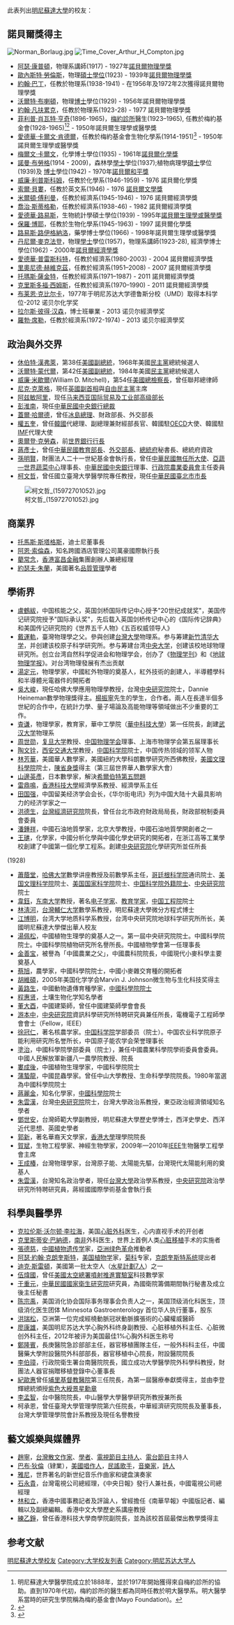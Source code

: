 此表列出[[明尼蘇達大學|明尼蘇達大學]]的校友：
==諾貝爾獎得主==
[[File:Norman_Borlaug.jpg|thumb]]
[[File:Time_Cover_Arthur_H_Compton.jpg|thumb]]
*[[阿瑟·康普頓|阿瑟·康普頓]]，物理系講師(1917) - 1927年[[諾貝爾物理學獎|諾貝爾物理學獎]]
*[[歐內斯特·勞倫斯|歐內斯特·勞倫斯]]，物理[[碩士|碩士]][[學位|學位]](1923) - 1939年[[諾貝爾物理學獎|諾貝爾物理學獎]]
*[[約翰·巴丁|約翰·巴丁]]，任教於物理系(1938-1941) - 在1956年及1972年2次獲得諾貝爾物理學獎
*[[沃爾特·布喇頓|沃爾特·布喇頓]]，物理[[博士|博士]]學位(1929) - 1956年諾貝爾物理學獎
*[[約翰·凡扶累克|約翰·凡扶累克]]，任教於物理系(1923-28) - 1977 諾貝爾物理學獎
*[[菲利普·肖瓦特·亨奇|菲利普·肖瓦特·亨奇]](1896-1965)，[[梅約診所|梅約診所]]醫生(1923–1965), 任教於梅約基金會(1928-1965)<ref>明尼蘇達大學醫學院成立於1888年，並於1917年開始獲得來自梅約診所的協助。直到1970年代初，梅約診所的醫生都為同時任教於明大醫學系。明大醫學系當時的研究生學院稱為梅約基金會(Mayo Foundation)。</ref><ref>{{Cite web |url=http://special.lib.umn.edu/findaid/xml/scrb0005.xml |title=University of Minnesota P. S. Hench Collection |accessdate=2015-05-22 |archive-date=2012-05-03 |archive-url=https://web.archive.org/web/20120503151815/http://special.lib.umn.edu/findaid/xml/scrb0005.xml |dead-url=no }}</ref> - 1950年諾貝爾生理學或醫學獎 
*[[愛德華·卡爾文·肯德爾|愛德華·卡爾文·肯德爾]]，任教於梅約基金會生物化學系(1914-1951)<ref>{{Cite web |url=http://www.nobelprize.org/nobel_prizes/medicine/laureates/1950/kendall-bio.html |title=Biography of Edward Calvin Kendall, Nobel Prize |accessdate=2015-05-22 |archive-date=2015-05-11 |archive-url=https://web.archive.org/web/20150511055237/http://www.nobelprize.org/nobel_prizes/medicine/laureates/1950/kendall-bio.html |dead-url=no }}</ref> - 1950年諾貝爾生理學或醫學獎
*[[梅爾文·卡爾文|梅爾文·卡爾文]]，化學博士學位(1935) - 1961年[[諾貝爾化學獎|諾貝爾化學獎]]
*[[諾曼·布勞格|諾曼·布勞格]](1914 - 2009)，森林學[[學士|學士]]學位(1937);植物病理學[[碩士|碩士]]學位 (1939)及 [[博士|博士]]學位(1942) - 1970年[[諾貝爾和平獎|諾貝爾和平獎]]
*[[威廉·利普斯科姆|威廉·利普斯科姆]]，任教於化學系(1946-1959) - 1976 諾貝爾化學獎
*[[索爾·貝婁|索爾·貝婁]]，任教於英文系(1946) - 1976 [[諾貝爾文學獎|諾貝爾文學獎]]
*[[米爾頓·傅利曼|米爾頓·傅利曼]]，任教於經濟系(1945-1946) - 1976 諾貝爾經濟學獎
*[[喬治·斯蒂格勒|喬治·斯蒂格勒]]，任教於經濟系(1938-46) - 1982 諾貝爾經濟學獎
*[[愛德華·路易斯|愛德華·路易斯]]，生物統計學碩士學位(1939) - 1995年[[諾貝爾生理學或醫學獎|諾貝爾生理學或醫學獎]]
*[[保羅·博耶|保羅·博耶]]，任教於生物化學系(1945-1963) - 1997 諾貝爾化學獎
*[[路易斯·路伊格納洛|路易斯·路伊格納洛]]，藥學博士學位(1966) - 1998年諾貝爾生理學或醫學獎
*[[丹尼爾·麥克法登|丹尼爾·麥克法登]]，物理[[學士|學士]]學位(1957)，物理系講師(1923-28), 經濟學博士學位(1962) - 2000年[[諾貝爾經濟學獎|諾貝爾經濟學獎]]
*[[愛德華·普雷斯科特|愛德華·普雷斯科特]]，任教於經濟系(1980-2003) - 2004 諾貝爾經濟學獎
*[[里奧尼德·赫維克茲|里奧尼德·赫維克茲]]，任教於經濟系(1951–2008) - 2007 諾貝爾經濟學獎
*[[托瑪斯·薩金特|托瑪斯·薩金特]]，任教於經濟系(1971–1987) - 2011 諾貝爾經濟學獎
*[[克里斯托弗·西姆斯|克里斯多福·西姆斯]]，任教於經濟系(1970–1990) - 2011 諾貝爾經濟學獎
*[[布莱恩·克比尔卡|布莱恩·克比尔卡]]，1977年于明尼苏达大学德鲁斯分校（UMD）取得本科学位-2012 诺贝尔化学奖
*[[拉尔斯·彼得·汉森|拉尔斯·彼得·汉森]]，博士班畢業 - 2013 诺贝尔經濟學奖
*[[羅勃·席勒|羅勃·席勒]]，任教於經濟系(1972-1974) - 2013 诺贝尔經濟學奖

== 政治與外交界 ==
*[[休伯特·漢弗萊|休伯特·漢弗萊]]，第38任[[美國副總統|美國副總統]]，1968年美國[[民主黨_(美國)|民主黨]]總統候選人
*[[沃爾特·蒙代爾|沃爾特·蒙代爾]]，第42任[[美國副總統|美國副總統]]，1984年美國[[民主黨_(美國)|民主黨]]總統候選人
*[[威廉·米歇爾|威廉·米歇爾]](William D. Mitchell)，第54任[[美國總檢察長|美國總檢察長]]，曾任聯邦總律師
*[[尼克·克萊格|尼克·克萊格]]，現任[[英國副首相|英國副首相]]與[[自由民主黨_(英國)|自由民主黨]]主席
*[[阿兹敏阿里|阿兹敏阿里]]，现任[[马来西亚|马来西亚]][[马来西亚国际贸易及工业部|国际贸易及工业部高级部长]]
*[[彭淮南|彭淮南]]，現任[[中華民國中央銀行|中華民國中央銀行]][[總裁|總裁]]
*[[蓋爾·哈爾德|蓋爾·哈爾德]]，曾任[[冰島|冰島]][[冰島總理|總理]]、財政部長、外交部長
*[[權五奎|權五奎]]，曾任[[韓國|韓國]]代總理、副總理兼財經部長官、韓國駐[[OECD|OECD]]大使、韓國駐[[IMF|IMF]]代理大使
*[[奧爾登·W·克勞森|奧爾登·克勞森]]，前[[世界銀行集團|世界銀行]][[世界銀行行長|行長]]
*[[蔣彥士|蔣彥士]]，曾任[[中華民國|中華民國]][[中華民國教育部|教育部長]]、[[中華民國外交部|外交部長]]、[[中華民國總統府|總統府]]秘書長、總統府資政
*[[孫明賢|孫明賢]]，財團法人二十一世紀基金會執行長，曾任[[中華民國|中華民國]][[無任所大使|無任所大使]]、[[亞蔬—世界蔬菜中心|亞蔬—世界蔬菜中心]]理事長、[[中華民國中央銀行|中華民國中央銀行]]理事、[[行政院農業委員會|行政院農業委員會]]主任委員
*[[柯文哲|柯文哲]]，曾任國立臺灣大學醫學院專任教授，現任[[中華民國|中華民國]][[臺北市市長|臺北市市長]]
[[File:柯文哲_(15972701052).jpg|thumb]]

== 商業界 ==
*[[托馬斯·斯塔格斯|托馬斯·斯塔格斯]]，迪士尼董事長
*[[阿恩·索倫森|阿恩·索倫森]]，知名跨國酒店管理公司萬豪國際執行長
*[[藺常念|藺常念]]，[[香港|香港]][[富昌金融|富昌金融]]集團創辦人兼總經理
*[[約瑟夫·朱蘭|約瑟夫·朱蘭]]，美國著名[[品質管理|品質管理]]學者

== 學術界 ==
*[[盧鶴紱|盧鶴紱]]，中国核能之父，英国剑桥国际传记中心授予"20世纪成就奖"，美国传记研究院授予"国际承认奖"，先后载入英国剑桥传记中心的《国际传记辞典》和美国传记研究院的《世界五千人物》《五百权威领导人》
*[[戴運軌|戴運軌]]，臺灣物理學之父。參與创建[[台灣大學|台灣大學]]物理系。参与筹建[[新竹清华大学|新竹清华大学]]，并创建该校原子科学研究所。参与筹建台湾[[國立中央大學|中央大学]]，创建该校地球物理研究所。创立台湾自然科学促进会和物理学会，创办了《[[物理学刊|物理学刊]]》和《[[地球物理学报|地球物理学报]]》。对台湾物理發展有杰出贡献
*[[湯定元|湯定元]]，物理學家，中國紅外物理的奠基人，紅外技術的創建人，半導體學科和半導體光電器件的開拓者
*[[吳大峻|吳大峻]]，現任哈佛大學應用物理學教授，台灣[[中央研究院|中央研究院]]院士，Dannie Heineman數學物理獎得主。[[楊振寧|楊振寧]]先生的學生，合作者。兩人在長達半個多世紀的合作中，在統計力學、量子場論及高能物理等領域做出不少重要的工作。
*[[査谦|査谦]]，物理學家，教育家，華中工學院（[[華中科技大學|華中科技大學]]）第一任院長，創建[[武汉大学|武汉大学]]物理系
*[[周世勋|周世勋]]，[[复旦大学|复旦大学]]教授、[[中国物理学会|中国物理学会]]理事、上海市物理学会第五届理事长
*[[陶文铨|陶文铨]]，[[西安交通大学|西安交通大学]]教授，[[中国科学院|中国科学院]]院士，中国传热领域的领军人物
*[[林芳華|林芳華]]，美國華人數學家，美國紐約大學科朗數學研究所西佛教授，[[美國文理科學院|美國文理科學院]]院士，[[陳省身獎|陳省身獎]]得主（第三屆世界華人數學家大會）
*[[山邊英彥|山邊英彥]]，日本數學家，解決[[希爾伯特第五問題|希爾伯特第五問題]]
*[[雷鼎鳴|雷鼎鳴]]，[[香港科技大學|香港科技大學]]經濟學系教授、經濟學系主任
*[[田国强|田国强]]，中国留美经济学会会长，《华尔街电讯》列为中国大陆十大最具影响力的经济学家之一
*[[洪德生|洪德生]]，[[台灣經濟研究院|台灣經濟研究院]]院長，曾任台北市政府財政局局長，財政部稅制委員會委員
*[[潘鍾祥|潘鍾祥]]，中國石油地質學家，北京大學教授，中國石油地質學開創者之一
*[[王璡|王璡]]，化學家，中國分析化學與中國化學史研究的開拓者，在浙江高等工業學校創建了中國第一個化學工程系。創建[[中央研究院|中央研究院]]化學研究所並任所長
(1928)
*[[蕭蔭堂|蕭蔭堂]]，[[哈佛大学|哈佛大学]]數學讲座教授及前數學系主任，[[哥廷根科学院|哥廷根科学院]]通讯院士、[[美国文理科学院|美国文理科学院]]院士、[[美国国家科学院|美国国家科学院]]院士、[[中国科学院外籍院士|中国科学院外籍院士]]、[[中央研究院|中央研究院]]院士
*[[韋鈺|韋鈺]]，[[东南大学|东南大学]]教授，著名[[电子学家|电子学家]]、[[教育学家|教育学家]]，[[中国工程院|中国工程院]]院士
*[[林淸河|林淸河]]，[[台灣輔仁大学|台灣輔仁大学]]數學系教授，明尼蘇達大學微分方程式博士
*[[江博明|江博明]]，台湾大学地质科学系教授，台湾中央研究院地球科学研究所所长，美國明尼蘇達大學傑出華人校友
*[[湯佩松|湯佩松]]，中國植物生理學的奠基人之一。第一屆中央研究院院士。中國科學院院士。中國科學院植物研究所名譽所長。中國植物學會第一任理事長
*[[金善宝|金善宝]]，被譽為「中國農業之父」，中國農科院院長，中國現代小麥科學主要奠基人
*[[蔡旭|蔡旭]]，農學家，中國科學院院士，中國小麥雜交育種的開拓者
*[[胡維碩|胡維碩]]，2005年美国化学学会Marvin J. Johnson微生物与生化科技奖得主
*[[黃路生|黃路生]]，中國動物遺傳育種學家，[[中國科學院院士|中國科學院院士]]
*[[程惠贤|程惠贤]]，土壤生物化学知名學者
*[[董大酉|董大酉]]，中國建築師，曾任中國建築師學會會長
*[[游本中|游本中]]，[[中央研究院|中央研究院]]資訊科學研究所特聘研究員兼任所長，電機電子工程師學會會士（Fellow，IEEE）
*[[徐冠仁|徐冠仁]]，著名核農学家。[[中国科学院|中国科学院]]学部委员（院士）。中国农业科学院原子能利用研究所名誉所长，中国原子能农学会荣誉理事长
*[[塗治|塗治]]，中國科學院學部委員（院士），兼任中國農業科學院學術委員會委員。中國人民解放軍新疆八一農學院教授、院長
*[[婁成後|婁成後]]，中國植物生理學家，中國科學院院士
*[[蒲蟄龍|蒲蟄龍]]，中國昆蟲學家。曾任中山大學教授、生命科學學院院長。1980年當選為中國科學院院士
*[[蔣麗金|蔣麗金]]，知名化學家，[[中國科學院|中國科學院]]院士
*[[朱雲漢|朱雲漢]]，台灣[[中央研究院|中央研究院]]院士，台灣大學政治系教授，東亞政治經濟領域知名學者
*[[鄧世安|鄧世安]]，台灣師範大學副教授，明尼蘇達大學歷史學博士，西洋史學史、西洋近代思想、英國史學者
*[[郭新|郭新]]，著名華裔天文學家，[[香港大學|香港大學]]理學院院長
*[[賀斌|賀斌]]，生物工程學家、神經生物學家，2009年—2010年[[IEEE|IEEE]]生物醫學工程學會主席
*[[王成椿|王成椿]]，台灣物理學家，台灣原子能、太陽能先驅，台灣現代太陽能利用的奠基人
*[[朱雲漢|朱雲漢]]，台灣知名政治學者，現任[[台灣大學|台灣大學]]政治學系教授，[[中央研究院|中央研究院]]政治學研究所特聘研究員，蔣經國國際學術基金會執行長

== 科學與醫學界 ==
*[[克拉伦斯·沃尔顿·李拉海|克拉伦斯·沃尔顿·李拉海]]，美国[[心脏外科|心脏外科]]医生，心内直视手术的开创者
*[[克里斯蒂安·巴納德|克里斯蒂安·巴納德]]，[[南非|南非]]外科医生，世界上首例人类[[心脏移植|心脏移植]]手术的实施者
*[[張德慈|張德慈]]，[[中國|中國]][[植物|植物]][[遗传学|遗传学]]家，[[亞洲|亞洲]][[绿色革命|绿色革命]]推動者
*[[阿瑟·約翰·克朗奎斯特|阿瑟·約翰·克朗奎斯特]]，[[美国|美国]][[植物学|植物学]]家，[[菊科|菊科]]专家，[[克朗奎斯特系统|克朗奎斯特系统]]提出者
*[[迪克·斯雷頓|迪克·斯雷頓]]，美國第一批太空人（[[水星計劃7人|水星計劃7人]]）之一
*[[伍煒國|伍煒國]]，曾任[[美國太空總署|美國太空總署]][[噴射推進實驗室|噴射推進實驗室]]科技數學家
*[[于重元|于重元]]，[[中華民國|中華民國]][[國家衛生研究院_(中華民國)|國家衛生研究院]]研究員，為國衛院籌備期間執行秘書及成立後主任秘書
*[[陈宗禹|陈宗禹]]，美国消化协会国际事务理事会负责人之一，美国顶级消化科医生，顶级消化医生团体 Minnesota Gastroenterology 首位华人执行董事，股东
*[[洪瑞松|洪瑞松]]，亞洲第一位完成經橈動脈冠狀動脈擴張術的心臟權威醫師
*[[廖康雄|廖康雄]]，美国明尼苏达大学心胸外科终身副教授、心脏移植外科主任、心脏微创外科主任，2012年被评为美国最佳1%心胸外科医生称号
*[[鄭隆賓|鄭隆賓]]，長庚醫院急診部部主任，器官移植團隊主任，一般外科科主任，中國醫藥大學附設醫院外科部部長，器官移植中心院長，附設醫院院長
*[[李伯璋|李伯璋]]，行政院衛生署台南醫院院長，國立成功大學醫學院外科學科教授，財團法人器官捐贈移植登錄中心董事長
*[[紀歐惠|紀歐惠]]曾任[[埔里基督教醫院|埔里基督教醫院]]第三任院長，為第一屆醫療奉獻奬得主，並由李登輝總統頒授[[紫色大綬景星勳章|紫色大綬景星勳章]]
*[[李孟智|李孟智]]，台中醫院院長，中山醫學大學醫學研究所教授兼所長
*柯承恩，曾任臺灣大學管理學院第六任院長，中華經濟研究院院長及董事長，台灣大學管理學院會計系教授及現任名譽教授

== 藝文娛樂與媒體界 ==
*[[趙寧|趙寧]]，[[台灣|台灣]][[散文|散文]][[作家|作家]]、[[學者|學者]]、[[電視節目|電視節目]][[主持人|主持人]]、[[電台節目|電台節目]]主持人
*[[巴布·狄倫|巴布·狄倫]]（肄業），[[美國|美國]][[唱作人|唱作人]]，[[民謠歌手|民謠歌手]]，[[音樂家|音樂家]]，[[詩人|詩人]]
*[[雅尼|雅尼]]，世界著名的新世纪音乐作曲家和键盘演奏家
*[[石永貴|石永貴]]，台灣電視公司總經理，《中央日報》發行人兼社長，中國電視公司總經理
*[[林和立|林和立]]，香港中國事務記者及評論人，曾經擔任《南華早報》中國版記者、編輯以及副總編輯。香港中文大學歷史系講座教授
*[[練乙錚|練乙錚]]，曾任香港科技大學商學院副院長，並為該校首屆最傑出教學獎得主

==参考文献==
{{reflist}}
[[Category:明尼蘇達大學校友|]]
[[Category:大学校友列表|Category:大学校友列表]]
[[Category:明尼苏达大学人|Category:明尼苏达大学人]]